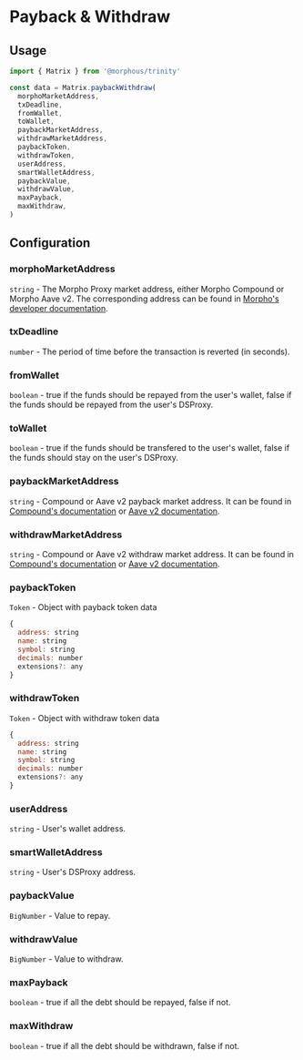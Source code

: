 # Payback & Withdraw

## Usage

```js copy
import { Matrix } from '@morphous/trinity'

const data = Matrix.paybackWithdraw(
  morphoMarketAddress,
  txDeadline,
  fromWallet,
  toWallet,
  paybackMarketAddress,
  withdrawMarketAddress,
  paybackToken,
  withdrawToken,
  userAddress,
  smartWalletAddress,
  paybackValue,
  withdrawValue,
  maxPayback,
  maxWithdraw,
)
```

## Configuration

### morphoMarketAddress

`string` - The Morpho Proxy market address, either Morpho Compound or Morpho Aave v2. The corresponding address can be found in [Morpho's developer documentation](https://developers.morpho.xyz/interact-with-morpho/deployments).

### txDeadline

`number` - The period of time before the transaction is reverted (in seconds).

### fromWallet

`boolean` - true if the funds should be repayed from the user's wallet, false if the funds should be repayed from the user's DSProxy.

### toWallet

`boolean` - true if the funds should be transfered to the user's wallet, false if the funds should stay on the user's DSProxy.

### paybackMarketAddress

`string` - Compound or Aave v2 payback market address. It can be found in [Compound's documentation](https://docs.compound.finance/v2/#networks) or [Aave v2 documentation](https://docs.aave.com/developers/v/2.0/deployed-contracts/deployed-contracts).

### withdrawMarketAddress

`string` - Compound or Aave v2 withdraw market address. It can be found in [Compound's documentation](https://docs.compound.finance/v2/#networks) or [Aave v2 documentation](https://docs.aave.com/developers/v/2.0/deployed-contracts/deployed-contracts).

### paybackToken

`Token` - Object with payback token data

```js
{
  address: string
  name: string
  symbol: string
  decimals: number
  extensions?: any
}
```

### withdrawToken

`Token` - Object with withdraw token data

```js
{
  address: string
  name: string
  symbol: string
  decimals: number
  extensions?: any
}
```

### userAddress

`string` - User's wallet address.

### smartWalletAddress

`string` - User's DSProxy address.

### paybackValue

`BigNumber` - Value to repay.

### withdrawValue

`BigNumber` - Value to withdraw.

### maxPayback

`boolean` - true if all the debt should be repayed, false if not.

### maxWithdraw

`boolean` - true if all the debt should be withdrawn, false if not.